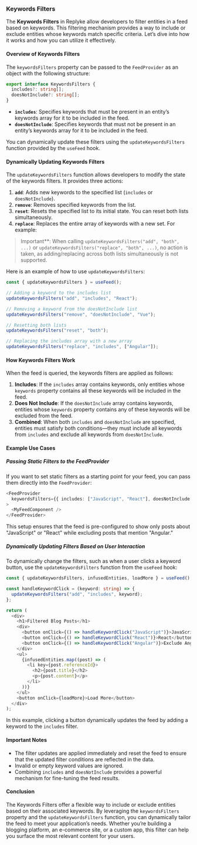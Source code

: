 
### Keywords Filters

The **Keywords Filters** in Replyke allow developers to filter entities in a feed based on keywords. This filtering mechanism provides a way to include or exclude entities whose keywords match specific criteria. Let’s dive into how it works and how you can utilize it effectively.

#### **Overview of Keywords Filters**

The `keywordsFilters` property can be passed to the `FeedProvider` as an object with the following structure:

```typescript
export interface KeywordsFilters {
  includes?: string[];
  doesNotInclude?: string[];
}

```

-   **`includes`**: Specifies keywords that must be present in an entity’s keywords array for it to be included in the feed.
-   **`doesNotInclude`**: Specifies keywords that must not be present in an entity’s keywords array for it to be included in the feed.

You can dynamically update these filters using the `updateKeywordsFilters` function provided by the `useFeed` hook.

#### **Dynamically Updating Keywords Filters**

The `updateKeywordsFilters` function allows developers to modify the state of the keywords filters. It provides three actions:

1.  **`add`**: Adds new keywords to the specified list (`includes` or `doesNotInclude`).
2.  **`remove`**: Removes specified keywords from the list.
3.  **`reset`**: Resets the specified list to its initial state. You can reset both lists simultaneously.
4. **`replace`**: Replaces the entire array of keywords with a new set. For example:

> Important**: When calling `updateKeywordsFilters("add", "both", ...)` or `updateKeywordsFilters("replace", "both", ...)`, no action is taken, as adding/replacing across both lists simultaneously is not supported.  


Here is an example of how to use `updateKeywordsFilters`:

```typescript
const { updateKeywordsFilters } = useFeed();

// Adding a keyword to the includes list
updateKeywordsFilters("add", "includes", "React");

// Removing a keyword from the doesNotInclude list
updateKeywordsFilters("remove", "doesNotInclude", "Vue");

// Resetting both lists
updateKeywordsFilters("reset", "both");

// Replacing the includes array with a new array
updateKeywordsFilters("replace", "includes", ["Angular"]); 

```

#### **How Keywords Filters Work**

When the feed is queried, the keywords filters are applied as follows:

1.  **Includes**: If the `includes` array contains keywords, only entities whose `keywords` property contains all these keywords will be included in the feed.
2.  **Does Not Include**: If the `doesNotInclude` array contains keywords, entities whose `keywords` property contains any of these keywords will be excluded from the feed.
3.  **Combined**: When both `includes` and `doesNotInclude` are specified, entities must satisfy both conditions—they must include all keywords from `includes` and exclude all keywords from `doesNotInclude`.

#### **Example Use Cases**

##### **Passing Static Filters to the FeedProvider**

If you want to set static filters as a starting point for your feed, you can pass them directly into the `FeedProvider`:

```typescript
<FeedProvider
  keywordsFilters={{ includes: ["JavaScript", "React"], doesNotInclude: ["Angular"] }}
>
  <MyFeedComponent />
</FeedProvider>

```

This setup ensures that the feed is pre-configured to show only posts about "JavaScript" or "React" while excluding posts that mention "Angular."

##### **Dynamically Updating Filters Based on User Interaction**

To dynamically change the filters, such as when a user clicks a keyword button, use the `updateKeywordsFilters` function from the `useFeed` hook:

```typescript
const { updateKeywordsFilters, infusedEntities, loadMore } = useFeed();

const handleKeywordClick = (keyword: string) => {
  updateKeywordsFilters("add", "includes", keyword);
};

return (
  <div>
    <h1>Filtered Blog Posts</h1>
    <div>
      <button onClick={() => handleKeywordClick("JavaScript")}>JavaScript</button>
      <button onClick={() => handleKeywordClick("React")}>React</button>
      <button onClick={() => handleKeywordClick("Angular")}>Exclude Angular</button>
    </div>
    <ul>
      {infusedEntities.map((post) => (
        <li key={post.referenceId}>
          <h2>{post.title}</h2>
          <p>{post.content}</p>
        </li>
      ))}
    </ul>
    <button onClick={loadMore}>Load More</button>
  </div>
);

```

In this example, clicking a button dynamically updates the feed by adding a keyword to the `includes` filter.

#### **Important Notes**

-   The filter updates are applied immediately and reset the feed to ensure that the updated filter conditions are reflected in the data.
-   Invalid or empty keyword values are ignored.
-   Combining `includes` and `doesNotInclude` provides a powerful mechanism for fine-tuning the feed results.

#### **Conclusion**

The Keywords Filters offer a flexible way to include or exclude entities based on their associated keywords. By leveraging the `keywordsFilters` property and the `updateKeywordsFilters` function, you can dynamically tailor the feed to meet your application’s needs. Whether you’re building a blogging platform, an e-commerce site, or a custom app, this filter can help you surface the most relevant content for your users.